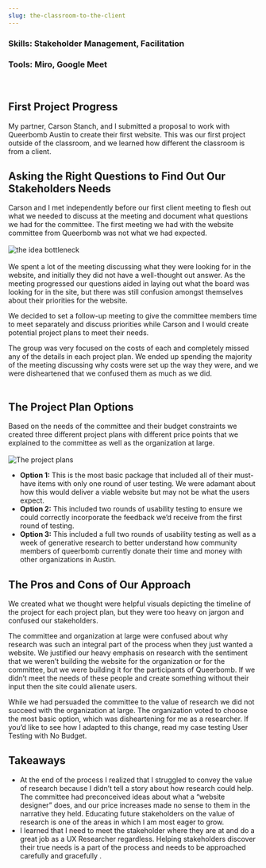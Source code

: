 ```yaml
---
slug: the-classroom-to-the-client
---
```


### Skills: Stakeholder Management, Facilitation

### Tools: Miro, Google Meet

<br/>

## First Project Progress

My partner, Carson Stanch, and I submitted a proposal to work with Queerbomb Austin to create their first website.  This was our first project outside of the classroom, and we learned how different the classroom is from a client.





## Asking the Right Questions to Find Out Our Stakeholders Needs
Carson and I met independently before our first client meeting to flesh out what we needed to discuss at the meeting and document what questions we had for the committee.  The first meeting we had with the website committee from Queerbomb was not what we had expected. <br/><br/>
![the idea bottleneck](https://res.cloudinary.com/csdesign/image/upload/v1610486172/portfolio%20site/bottleneck1_sh3yvb.jpg)<br/><br/>
We spent a lot of the meeting discussing what they were looking for in the website, and initially they did not have a well-thought out answer.  As the meeting progressed our questions aided in laying out what the board was looking for in the site, but there was still confusion amongst themselves about their priorities for the website.

We decided to set a follow-up meeting to give the committee members time to meet separately and discuss priorities while Carson and I would create potential project plans to meet their needs.

The group was very focused on the costs of each and completely missed any of the details in each project plan.  We ended up spending the majority of the meeting discussing why costs were set up the way they were, and we were disheartened that we confused them as much as we did.
<br/>
<br/>

## The Project Plan Options

Based on the needs of the committee and their budget constraints we created three different project plans with different price points that we explained to the committee as well as the organization at large.<br/><br/>
![The project plans](https://res.cloudinary.com/csdesign/image/upload/v1610485829/portfolio%20site/Screen_Shot_2021-01-12_at_3.10.11_PM_cjx1rp.png)
* **Option 1:** This is the most basic package that included all of their must-have items with only one round of user testing.  We were adamant about how this would deliver a viable website but may not be what the users expect.
* **Option 2:** This included two rounds of usability testing to ensure we could correctly incorporate the feedback we’d receive from the first round of testing. <br/>
* **Option 3:** This included a full two rounds of usability testing as well as a week of generative research to better understand how community members of queerbomb currently donate their time and money with other organizations in Austin.




## The Pros and Cons of Our Approach
We created what we thought were helpful visuals depicting the timeline of the project for each project plan, but they were too heavy on jargon and confused our stakeholders.

The committee and organization at large were confused about why research was such an integral part of the process when they just wanted a website.
We justified our heavy emphasis on research with the sentiment that we weren’t building the website for the organization or for the committee, but we were building it for the participants of Queerbomb.  If we didn’t meet the needs of these people and create something without their input then the site could alienate users.

While we had persuaded the committee to the value of research we did not succeed with the organization at large.  The organization voted to choose the most basic option, which was disheartening for me as a researcher.  If you’d like to see how I adapted to this change, read my case testing User Testing with No Budget.



## Takeaways


* At the end of the process I realized that I struggled to convey the value of research because I didn’t tell a story about how research could help. The committee had preconceived ideas about what a “website designer” does, and our price increases made no sense to them in the narrative they held.  Educating future stakeholders on the value of research is one of the areas in which I am most eager to grow.
* I learned that I need to meet the stakeholder where they are at and do a great job as a UX Researcher regardless. Helping stakeholders discover their true needs is a part of the process and needs to be approached carefully and gracefully .


